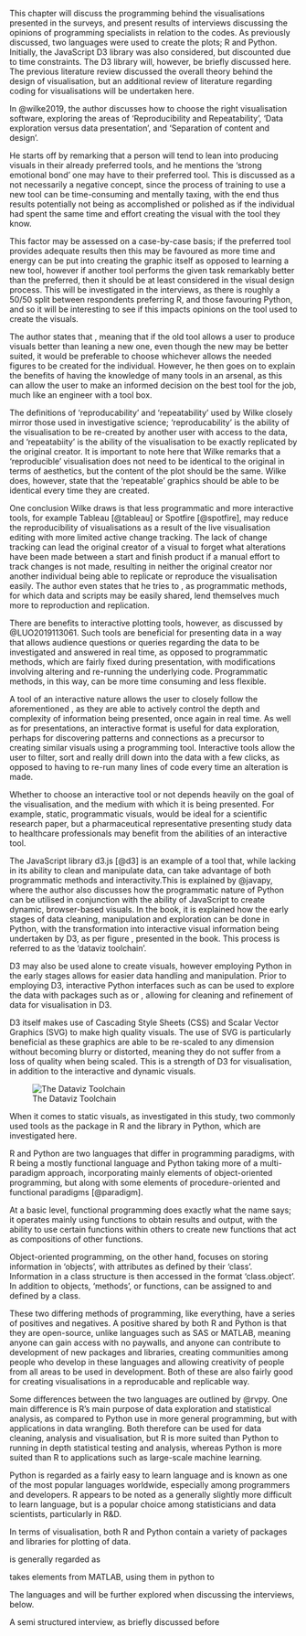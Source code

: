 \chapter{Visualisation Programming}

This chapter will discuss the programming behind the visualisations presented in the surveys, and present results of interviews discussing the opinions of programming specialists in relation to the codes. As previously discussed, two languages were used to create the plots; R and Python. Initially, the JavaScript D3 library was also considered, but discounted due to time constraints. The D3 library will, however, be briefly discussed here. The previous literature review discussed the overall theory behind the design of visualisation, but an additional review of literature regarding coding for visualisations will be undertaken here.


\section{A Review of Literature}

\subsection{Choosing the correct tool}
In @wilke2019, the author discusses how to choose the right visualisation software, exploring the areas of 'Reproducibility and Repeatability', 'Data exploration versus data presentation', and 'Separation of content and design'. 

He starts off by remarking that a person will tend to lean into producing visuals in their already preferred tools, and he mentions the 'strong emotional bond' one may have to their preferred tool. This is discussed as a not necessarily a negative concept, since the process of training to use a new tool can be time-consuming and mentally taxing, with the end thus results potentially not being as accomplished or polished as if the individual had spent the same time and effort creating the visual with the tool they know. 

This factor may be assessed on a case-by-case basis; if the preferred tool provides adequate results then this may be favoured as more time and energy can be put into creating the graphic itself as opposed to learning a new tool, however if another tool performs the given task remarkably better than the preferred, then it should be at least considered in the visual design process. This will be investigated in the interviews, as there is roughly a 50/50 split between respondents preferring R, and those favouring Python, and so it will be interesting to see if this impacts opinions on the tool used to create the visuals.

The author states that \textit{'The best visualization software is the one that allows you to make the figures you need'}, meaning that if the old tool allows a user to produce visuals better than leaning a new one, even though the new may be better suited, it would be preferable to choose whichever allows the needed figures to be created for the individual. However, he then goes on to explain the benefits of having the knowledge of many tools in an arsenal, as this can allow the user to make an informed decision on the best tool for the job, much like an engineer with a tool box. 

The definitions of 'reproducability' and 'repeatability' used by Wilke closely mirror those used in investigative science; 'reproducability' is the ability of the visualisation to be re-created by another user with access to the data, and 'repeatabiity' is the ability of the visualisation to be exactly replicated by the original creator. It is important to note here that Wilke remarks that a 'reproducible' visualisation does not need to be identical to the original in terms of aesthetics, but the content of the plot should be the same. Wilke does, however, state that the 'repeatable' graphics should be able to be identical every time they are created. 

\subsection{Interactive visualisation tools}
One conclusion Wilke draws is that less programmatic and more interactive tools, for example Tableau [@tableau] or Spotfire [@spotfire], may reduce the reproducibility of visualisations as a result of the live visualisation editing with more limited active change tracking. The lack of change tracking can lead the original creator of a visual to forget what alterations have been made between a start and finish product if a manual effort to track changes is not made, resulting in neither the original creator nor another individual being able to replicate or reproduce the visualisation easily. The author even states that he tries to \textit{'stay away from interactive programs as much as possible'}, as programmatic methods, for which data and scripts may be easily shared, lend themselves much more to reproduction and replication. 

There are benefits to interactive plotting tools, however, as discussed by @LUO2019113061. Such tools are beneficial for presenting data in a way that allows audience questions or queries regarding the data to be investigated and answered in real time, as opposed to programmatic methods, which are fairly fixed during presentation, with modifications involving altering and re-running the underlying code. Programmatic methods, in this way, can be more time consuming and less flexible.

A tool of an interactive nature allows the user to closely follow the aforementioned \textit{'Visual Information Seeking Mantra'}, as they are able to actively control the depth and complexity of information being presented, once again in real time. As well as for presentations, an interactive format is useful for data exploration, perhaps for discovering patterns and connections as a precursor to creating similar visuals using a programming tool. Interactive tools allow the user to filter, sort and really drill down into the data with a few clicks, as opposed to having to re-run many lines of code every time an alteration is made.

Whether to choose an interactive tool or not depends heavily on the goal of the visualisation, and the medium with which it is being presented. For example, static, programmatic visuals, would be ideal for a scientific research paper, but a pharmaceutical representative presenting study data to healthcare professionals may benefit from the abilities of an interactive tool. 

The JavaScript library d3.js [@d3] is an example of a tool that, while lacking in its ability to clean and manipulate data, can take advantage of both programmatic methods and interactivity.This is explained by @javapy, where the author also discusses how the programmatic nature of Python can be utilised in conjunction with the ability of JavaScript to create dynamic, browser-based visuals. In the book, it is explained how the early stages of data cleaning, manipulation and exploration can be done in Python, with the transformation into interactive visual information being undertaken by D3, as per figure \ref{toolchain}, presented in the book. This process is referred to as the 'dataviz toolchain'.

D3 may also be used alone to create visuals, however employing Python in the early stages allows for easier data handling and manipulation. Prior to employing D3, interactive Python interfaces such as \textit{IPython} can be used to explore the data with packages such as \textit{Seaborn} or \textit{Matplotlib}, allowing for cleaning and refinement of data for visualisation in D3.

D3 itself makes use of Cascading Style Sheets (CSS) and Scalar Vector Graphics (SVG) to make high quality visuals. The use of SVG is particularly beneficial as these graphics are able to be re-scaled to any dimension without becoming blurry or distorted, meaning they do not suffer from a loss of quality when being scaled. This is a strength of D3 for visualisation, in addition to the interactive and dynamic visuals.

![The Dataviz Toolchain \label{toolchain}](C:/Users/Katie/OneDrive/Uni_Work_Year4/project/Year-4-Project/markdown/chapters/Interviews/toolchain.jpg)

When it comes to static visuals, as investigated in this study, two commonly used tools as the \textit{ggplot2} package in R and the \textit{matplotlib} library in Python, which are investigated here. 

\section{Background on R and Python}
R and Python are two languages that differ in programming paradigms, with R being a mostly functional language and Python taking more of a multi-paradigm approach, incorporating mainly elements of object-oriented programming, but along with some elements of procedure-oriented and functional paradigms [@paradigm]. 

At a basic level, functional programming does exactly what the name says; it operates mainly using functions to obtain results and output, with the ability to use certain functions within others to create new functions that act as compositions of other functions.

Object-oriented programming, on the other hand, focuses on storing information in 'objects', with attributes as defined by their 'class'. Information in a class structure is then accessed in the format 'class.object'. In addition to objects, 'methods', or functions, can be assigned to and defined by a class.

These two differing methods of programming, like everything, have a series of positives and negatives. A positive shared by both R and Python is that they are open-source, unlike languages such as SAS or MATLAB, meaning anyone can gain access with no paywalls, and anyone can contribute to development of new packages and libraries, creating communities among people who develop in these languages and allowing creativity of people from all areas to be used in development. Both of these are also fairly good for creating visualisations in a reproducable and replicable way.

Some differences between the two languages are outlined by @rvpy. One main difference is R's main purpose of data exploration and statistical analysis, as compared to Python use in more general programming, but with applications in data wrangling. Both therefore can be used for data cleaning, analysis and visualisation, but R is more suited than Python to running in depth statistical testing and analysis, whereas Python is more suited than R to applications such as large-scale machine learning.

Python is regarded as a fairly easy to learn language and is known as one of the most popular languages worldwide, especially among programmers and developers. R appears to be noted as a generally slightly more difficult to learn language, but is a popular choice among statisticians and data scientists, particularly in R&D.

\subsection{Plotting libraries in R and Python}
In terms of visualisation, both R and Python contain a variety of packages and libraries for plotting of data.

\textit{ggplot2} is generally regarded as 

\textit{Matplotlib} takes elements from MATLAB, using them in python to 


The languages \textit{ggplot2} and \textit{matplotlib} will be further explored when discussing the interviews, below.



\section{Code based interviews}

\subection{Background on semi-structured interviews}
 A semi structured interview, as briefly discussed before




